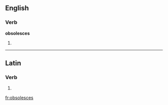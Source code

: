 ==English==

===Verb===
'''obsolesces'''

# {{third-person singular of|[[obsolesce]]}}

----

==Latin==

===Verb===
{{la-verb-form|obsolescēs}}

# {{conjugation of|obsolesco|obsolescō|2|s|fut|act|ind|lang=la}}
{{count page|[[Wiktionary:Page count]]}}

[[fr:obsolesces]]